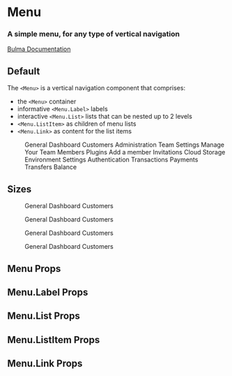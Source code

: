 

<Meta title="Components/Menu" component={Menu} />

# Menu

### A simple **menu**, for any type of vertical navigation

[Bulma Documentation](https://bulma.io/documentation/components/menu/)

## Default

The `<Menu>` is a vertical navigation component that comprises:

- the `<Menu>` container
- informative `<Menu.Label>` labels
- interactive `<Menu.List>` lists that can be nested up to 2 levels
- `<Menu.ListItem>` as children of menu lists
- `<Menu.Link>` as content for the list items

<Canvas>
  <Story name="Default">
    <Menu>
      <Menu.Label>General</Menu.Label>
      <Menu.List>
        <Menu.ListItem>
          <Menu.Link>Dashboard</Menu.Link>
        </Menu.ListItem>
        <Menu.ListItem>
          <Menu.Link>Customers</Menu.Link>
        </Menu.ListItem>
      </Menu.List>
      <Menu.Label>Administration</Menu.Label>
      <Menu.List>
        <Menu.ListItem>
          <Menu.Link>Team Settings</Menu.Link>
        </Menu.ListItem>
        <Menu.ListItem>
          <Menu.Link active>Manage Your Team</Menu.Link>
          <Menu.List>
            <Menu.ListItem>
              <Menu.Link>Members</Menu.Link>
            </Menu.ListItem>
            <Menu.ListItem>
              <Menu.Link>Plugins</Menu.Link>
            </Menu.ListItem>
            <Menu.ListItem>
              <Menu.Link>Add a member</Menu.Link>
            </Menu.ListItem>
          </Menu.List>
        </Menu.ListItem>
        <Menu.ListItem>
          <Menu.Link>Invitations</Menu.Link>
        </Menu.ListItem>
        <Menu.ListItem>
          <Menu.Link>Cloud Storage Environment Settings</Menu.Link>
        </Menu.ListItem>
        <Menu.ListItem>
          <Menu.Link>Authentication</Menu.Link>
        </Menu.ListItem>
      </Menu.List>
      <Menu.Label>Transactions</Menu.Label>
      <Menu.List>
        <Menu.ListItem>
          <Menu.Link>Payments</Menu.Link>
        </Menu.ListItem>
        <Menu.ListItem>
          <Menu.Link>Transfers</Menu.Link>
        </Menu.ListItem>
        <Menu.ListItem>
          <Menu.Link>Balance</Menu.Link>
        </Menu.ListItem>
      </Menu.List>
    </Menu>
  </Story>
</Canvas>

## Sizes

<Canvas>
  <Story name="Sizes">
    <React.Fragment>
      <Block>
        <Menu size="small">
          <Menu.Label>General</Menu.Label>
          <Menu.List>
            <Menu.ListItem>
              <Menu.Link>Dashboard</Menu.Link>
            </Menu.ListItem>
            <Menu.ListItem>
              <Menu.Link>Customers</Menu.Link>
            </Menu.ListItem>
          </Menu.List>
        </Menu>
      </Block>
      <Block>
        <Menu>
          <Menu.Label>General</Menu.Label>
          <Menu.List>
            <Menu.ListItem>
              <Menu.Link>Dashboard</Menu.Link>
            </Menu.ListItem>
            <Menu.ListItem>
              <Menu.Link>Customers</Menu.Link>
            </Menu.ListItem>
          </Menu.List>
        </Menu>
      </Block>
      <Block>
        <Menu size="medium">
          <Menu.Label>General</Menu.Label>
          <Menu.List>
            <Menu.ListItem>
              <Menu.Link>Dashboard</Menu.Link>
            </Menu.ListItem>
            <Menu.ListItem>
              <Menu.Link>Customers</Menu.Link>
            </Menu.ListItem>
          </Menu.List>
        </Menu>
      </Block>
      <Block>
        <Menu size="large">
          <Menu.Label>General</Menu.Label>
          <Menu.List>
            <Menu.ListItem>
              <Menu.Link>Dashboard</Menu.Link>
            </Menu.ListItem>
            <Menu.ListItem>
              <Menu.Link>Customers</Menu.Link>
            </Menu.ListItem>
          </Menu.List>
        </Menu>
      </Block>
    </React.Fragment>
  </Story>
</Canvas>

## Menu Props

<ArgsTable of={Menu} />

## Menu.Label Props

<ArgsTable of={Menu.Label} />

## Menu.List Props

<ArgsTable of={Menu.List} />

## Menu.ListItem Props

<ArgsTable of={Menu.ListItem} />

## Menu.Link Props

<ArgsTable of={Menu.Link} />
